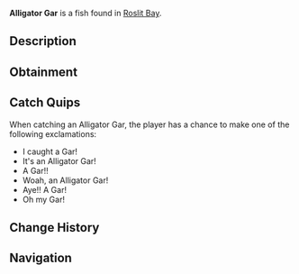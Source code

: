 {{FishInfobox
|image          = Alligator Gar.png
|rarity         = Rare
|sea            = First Sea
|location       = [[Roslit Bay]]
|sublocation    = Freshwater
|sources        = Carbon Crate, Fish Barrel, Fishing Rod, Volcanic Geode
|radar_location = 
|xp             = 100
|weather        = 
|time           = 
|season         = Summer
|bait           = 
|base_weight    = 45
|base_value     = 220
|weight_range   = 25
|base_chance    = 45
|base_resil     = 40
}}
'''Alligator Gar''' is a {{Rarity|Rare}} fish found in [[Roslit Bay]].

== Description ==
{{Description|The Alligator Gar is a large, vicious freshwater fish that can be found in Roslit Bays pond. Gars track back to 100 million years ago, giving them the nickname as a 'living fossil'.|Bestiary Entry}}

== Obtainment ==
{{Description|Can be found in lakes during summer.|Bestiary Hint}}
{{Fish Availability|
Roslit Bay/Freshwater Pond
Roslit Bay/Freshwater Pond Seaweed
|top_rods      = 
Ethereal Prism Rod\156729.24\234673.36;
Leviathan's Fang Rod\151419.8\163332.27;
Champions Rod\150705.05\125992.7;
Celestial Rod\149145.54\125281.97;
Rapid Rod\148112.48\135313.07;
Fortune Rod\86940.67\172384.21;
Frost Warden Rod\121402.29\106872.32;
No-Life Rod\146858.29\146858.29;
Seraphic Rod\144283.16\144283.16;
Kraken Rod\122232.78\136689.5;
Depthseeker Rod\141000.84\112321.63;
Trident Rod\139081.36\106129.29;
Avalanche Rod\138839.45\100495.96;
Challenger's Rod\132014\132014;
Rod Of The Forgotten Fang\131481.54\131481.54;
Verdant Shear Rod\128394.64\122351.69;
Free Spirit Rod\127215.27\105454.72;
Zeus Rod\122351.69\122351.69;
Rod Of The Depths\119106.32\119106.32;
Blazebringer Rod\117515.23\115576.16;
Rod Of The Exalted One\114067.43\115988.26;
Volcanic Rod\113404.21\92862.65;
Steady Rod\73146.01\64459.25
|recommended   = Ethereal Prism Rod
}}

== Catch Quips ==
When catching an Alligator Gar, the player has a chance to make one of the following exclamations:
* I caught a Gar!
* It's an Alligator Gar!
* A Gar!!
* Woah, an Alligator Gar!
* Aye!! A Gar!
* Oh my Gar!

== Change History ==
{{Change History|{{subst:Current Version}}}}

== Navigation ==
{{Fish Navbox|Roslit Bay}}